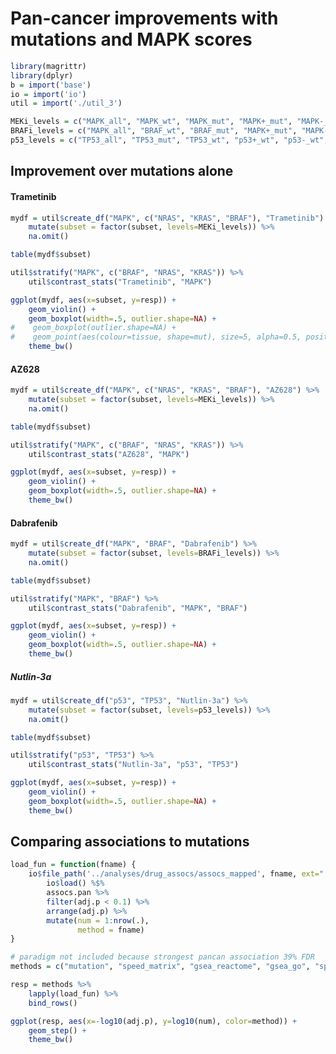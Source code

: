 # Pan-cancer improvements with mutations and MAPK scores

```r
library(magrittr)
library(dplyr)
b = import('base')
io = import('io')
util = import('./util_3')

MEKi_levels = c("MAPK_all", "MAPK_wt", "MAPK_mut", "MAPK+_mut", "MAPK-_mut", "MAPK+", "MAPK-")
BRAFi_levels = c("MAPK_all", "BRAF_wt", "BRAF_mut", "MAPK+_mut", "MAPK-_mut", "MAPK+", "MAPK-")
p53_levels = c("TP53_all", "TP53_mut", "TP53_wt", "p53+_wt", "p53-_wt", "p53+", "p53-")
```

## Improvement over mutations alone

#### Trametinib

```r
mydf = util$create_df("MAPK", c("NRAS", "KRAS", "BRAF"), "Trametinib") %>%
    mutate(subset = factor(subset, levels=MEKi_levels)) %>%
    na.omit()

table(mydf$subset)

util$stratify("MAPK", c("BRAF", "NRAS", "KRAS")) %>%
    util$contrast_stats("Trametinib", "MAPK")

ggplot(mydf, aes(x=subset, y=resp)) +
    geom_violin() +
    geom_boxplot(width=.5, outlier.shape=NA) +
#    geom_boxplot(outlier.shape=NA) +
#    geom_point(aes(colour=tissue, shape=mut), size=5, alpha=0.5, position=position_jitter(w=0.5))
    theme_bw()
```

#### AZ628

```r
mydf = util$create_df("MAPK", c("NRAS", "KRAS", "BRAF"), "AZ628") %>%
    mutate(subset = factor(subset, levels=MEKi_levels)) %>%
    na.omit()

table(mydf$subset)

util$stratify("MAPK", c("BRAF", "NRAS", "KRAS")) %>%
    util$contrast_stats("AZ628", "MAPK")

ggplot(mydf, aes(x=subset, y=resp)) +
    geom_violin() +
    geom_boxplot(width=.5, outlier.shape=NA) +
    theme_bw()
```

#### Dabrafenib

```r
mydf = util$create_df("MAPK", "BRAF", "Dabrafenib") %>%
    mutate(subset = factor(subset, levels=BRAFi_levels)) %>%
    na.omit()

table(mydf$subset)

util$stratify("MAPK", "BRAF") %>%
    util$contrast_stats("Dabrafenib", "MAPK", "BRAF")

ggplot(mydf, aes(x=subset, y=resp)) +
    geom_violin() +
    geom_boxplot(width=.5, outlier.shape=NA) +
    theme_bw()
```

##### Nutlin-3a

```r
mydf = util$create_df("p53", "TP53", "Nutlin-3a") %>%
    mutate(subset = factor(subset, levels=p53_levels)) %>%
    na.omit()

table(mydf$subset)

util$stratify("p53", "TP53") %>%
    util$contrast_stats("Nutlin-3a", "p53", "TP53")

ggplot(mydf, aes(x=subset, y=resp)) +
    geom_violin() +
    geom_boxplot(width=.5, outlier.shape=NA) +
    theme_bw()
```


## Comparing associations to mutations

```r
load_fun = function(fname) {
    io$file_path('../analyses/drug_assocs/assocs_mapped', fname, ext=".RData") %>%
        io$load() %$%
        assocs.pan %>%
        filter(adj.p < 0.1) %>%
        arrange(adj.p) %>%
        mutate(num = 1:nrow(.),
               method = fname)
}

# paradigm not included because strongest pancan association 39% FDR
methods = c("mutation", "speed_matrix", "gsea_reactome", "gsea_go", "spia", "pathifier")

resp = methods %>%
    lapply(load_fun) %>%
    bind_rows()

ggplot(resp, aes(x=-log10(adj.p), y=log10(num), color=method)) +
    geom_step() +
    theme_bw()
```
